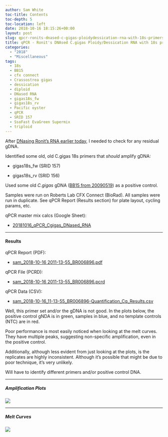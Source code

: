 ```yaml
---
author: Sam White
toc-title: Contents
toc-depth: 5
toc-location: left
date: 2018-10-16 18:15:26+00:00
layout: post
slug: qpcr-ronits-dnased-c-gigas-ploidydessication-rna-with-18s-primers
title: qPCR - Ronit's DNAsed C.gigas Ploidy/Dessication RNA with 18s primers
categories:
  - "2018"
  - "Miscellaneous"
tags:
  - 18s
  - BB15
  - cfx connect
  - Crassostrea gigas
  - dessication
  - diploid
  - DNased RNA
  - gigas18s_fw
  - gigas18s_rv
  - Pacific oyster
  - qPCR
  - SRID 157
  - SsoFast EvaGreen Supermix
  - triploid
---
```


After [DNasing Ronit's RNA earlier today](2018-10-16-dnase-treatment-ronits-c-gigas-ploiyddessication-ctenidia-rna.html), I needed to check for any residual gDNA.

Identified some old, old C.gigas 18s primers that _should_ amplify gDNA:





  * gigas18s_fw (SRID 157)


  * gigas18s_rv (SRID 156)



Used some old _C.gigas_ gDNA ([BB15 from 20090519](https://robertslab.github.io/sams-notebook/posts/2009/2009-05-15-gdna-isolation-macs-bb-and-dh-site-samples/)) as a positive control.

Samples were run on Roberts Lab CFX Connect (BioRad). All samples were run in duplicate. See qPCR Report (Results section) for plate layout, cycling params, etc.

qPCR master mix calcs (Google Sheet):





  * [20181016_qPCR_Cgigas_DNased_RNA](https://docs.google.com/spreadsheets/d/1YcL-h1g0ee8XOlO49H7WmSalqT0BCtreVR4WaxV8dxA/edit?usp=sharing)





* * *





#### Results



qPCR Report (PDF):





  * [sam_2018-10-16 2011-13-55_BR006896.pdf](https://owl.fish.washington.edu/Athaliana/qPCR_data/qPCR_reports/sam_2018-10-16%2011-13-55_BR006896.pdf)



qPCR File (PCRD):



  * [sam_2018-10-16 2011-13-55_BR006896.pcrd](https://owl.fish.washington.edu/scaphapoda/qPCR_data/cfx_connect_data/sam_2018-10-16%2011-13-55_BR006896.pcrd)



qPCR Data (CSV):



  * [sam_2018-10-16_11-13-55_BR006896-Quantification_Cq_Results.csv](https://owl.fish.washington.edu/Athaliana/qPCR_data/sam_2018-10-16_11-13-55_BR006896-Quantification_Cq_Results.csv)



Well, this primer set and/or the gDNA is not good. In the plots below, the positive control gNDA is in green, samples in blue, and no template controls (NTC) are in red.

Poor performance is most easily noticed when looking at the melt curves. They have multiple peaks, suggesting non-specific amplification, even in the positive control.

Additionally, although less evident from just looking at the plots, is the replicates are highly inconsistent. Although it's possible that might be due to poor technique, it's very unlikely.

Will have to identify different primers and/or positive control DNA.



* * *





##### Amplification Plots



![](https://owl.fish.washington.edu/Athaliana/qPCR_data/sam_20181016_111355_amp_plots.png)



* * *





##### Melt Curves



![](https://owl.fish.washington.edu/Athaliana/qPCR_data/sam_20181016_111355_melt_plots.png)
